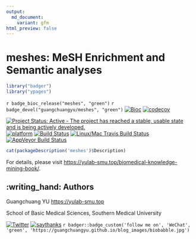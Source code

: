 ```yaml
---
output:
  md_document:
    variant: gfm
html_preview: false
---
```


#  meshes: MeSH Enrichment and Semantic analyses

```r
library("badger")
library("ypages")
```


`r badge_bioc_release("meshes", "green")`
`r badge_devel("guangchuangyu/meshes", "green")`
[![Bioc](http://www.bioconductor.org/shields/years-in-bioc/meshes.svg)](https://www.bioconductor.org/packages/devel/bioc/html/meshes.html#since)
[![codecov](https://codecov.io/gh/GuangchuangYu/meshes/branch/master/graph/badge.svg)](https://codecov.io/gh/GuangchuangYu/meshes)


[![Project Status: Active - The project has reached a stable, usable state and is being actively developed.](http://www.repostatus.org/badges/latest/active.svg)](http://www.repostatus.org/#active)
[![platform](http://www.bioconductor.org/shields/availability/devel/meshes.svg)](https://www.bioconductor.org/packages/devel/bioc/html/meshes.html#archives)
[![Build Status](http://www.bioconductor.org/shields/build/devel/bioc/meshes.svg)](https://bioconductor.org/checkResults/devel/bioc-LATEST/meshes/)
[![Linux/Mac Travis Build Status](https://img.shields.io/travis/GuangchuangYu/meshes/master.svg?label=Mac%20OSX%20%26%20Linux)](https://travis-ci.org/GuangchuangYu/meshes)
[![AppVeyor Build Status](https://img.shields.io/appveyor/ci/Guangchuangyu/meshes/master.svg?label=Windows)](https://ci.appveyor.com/project/GuangchuangYu/meshes)


```r
cat(packageDescription('meshes')$Description)
```



For details, please visit <https://yulab-smu.top/biomedical-knowledge-mining-book/>.


## :writing_hand: Authors

Guangchuang YU  <https://yulab-smu.top>

School of Basic Medical Sciences, Southern Medical University



[![Twitter](https://img.shields.io/twitter/url/http/shields.io.svg?style=social&logo=twitter)](https://twitter.com/intent/tweet?hashtags=ReactomePA&url=https://academic.oup.com/bioinformatics/article/34/21/3766/5001391&screen_name=guangchuangyu)
[![saythanks](https://img.shields.io/badge/say-thanks-ff69b4.svg)](https://saythanks.io/to/GuangchuangYu)
`r badger::badge_custom('follow me on', 'WeChat', 'green', 'https://guangchuangyu.github.io/blog_images/biobabble.jpg')`

<!--

----------------------------------------------------------------------------------------


### Download stats

r badge_download_bioc("meshes")
r badge_bioc_download("meshes", "total", "blue")
r badge_bioc_download("meshes", "month", "blue")


<img src="https://guangchuangyu.github.io/software/meshes/index_files/figure-html/dlstats-1.png" width="890"/>




-->

